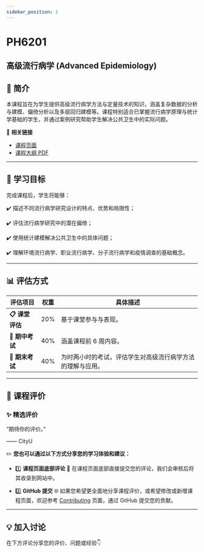 ```yaml
---
sidebar_position: 1
---
```


# PH6201
## 高级流行病学 (Advanced Epidemiology)

## **📘 简介**
本课程旨在为学生提供高级流行病学方法与定量技术的知识，涵盖复杂数据的分析与建模、偏倚分析以及多层回归建模等。课程特别适合已掌握流行病学原理与统计学基础的学生，并通过案例研究帮助学生解决公共卫生中的实际问题。

🔗 **相关链接**
- [课程页面](https://www.cityu.edu.hk/catalogue/pg/202425/course/PH6201.htm)
- [课程大纲 PDF](https://www.cityu.edu.hk/catalogue/pg/202425/course/PH6201.pdf)

---

## **🎯 学习目标**

完成课程后，学生将能够：

✔️ 描述不同流行病学研究设计的特点、优势和局限性；

✔️ 评估流行病学研究中的潜在偏倚；

✔️ 使用统计建模解决公共卫生中的具体问题；

✔️ 理解环境流行病学、职业流行病学、分子流行病学和疫情调查的基础概念。

---

## **📊 评估方式**

| **评估项目**         | **权重** | **具体描述**                                                                                       |
|---------------------|---------|---------------------------------------------------------------------------------------------------|
| **📋 课堂评估**       | 20%      | 基于课堂参与与表现。                                                                                |
| **📂 期中考试**       | 40%      | 涵盖课程前 6 周内容。                                                                               |
| **📝 期末考试**      | 40%      | 为时两小时的考试，评估学生对高级流行病学方法的理解与应用。                                                |

---

## **💬 课程评价**

### ✨ **精选评价**
<div className={commentStyles.commentBox}>
    <p className={commentStyles.commentText}>
        “期待你的评价。”
    </p>
    <p className={commentStyles.commentAuthor}>—— CityU</p>
</div>

✏️ **您也可以通过以下方式分享您的学习体验和建议：**

- 1️⃣ **课程页面底部评论**
💬 在课程页面底部直接提交您的评论，我们会审核后将其收录到网站中。

- 2️⃣ **GitHub 提交**
🌐 如果您希望更全面地分享课程评价，或希望修改或新增课程页面，欢迎参考 [Contributing](https://penjc.github.io/cityU-navigator/contributing) 页面，通过 GitHub 提交您的贡献。

---

## **💡 加入讨论**

在下方评论分享您的评价、问题或经验👇
<Utterances />
